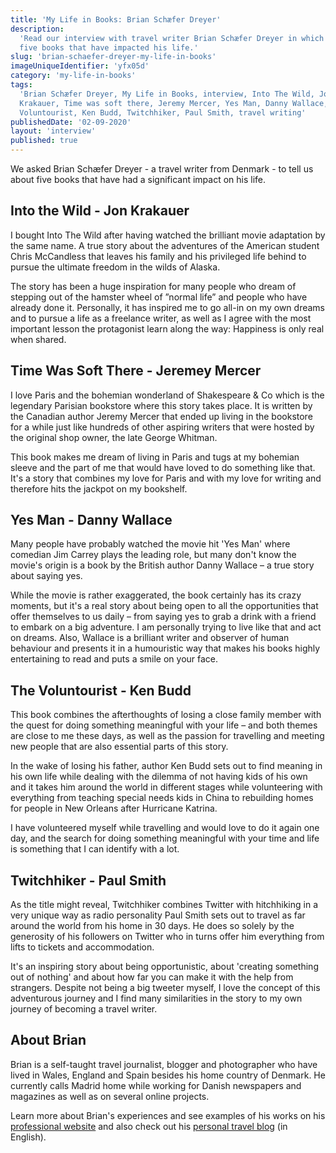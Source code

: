 ```yaml
---
title: 'My Life in Books: Brian Schæfer Dreyer'
description:
  'Read our interview with travel writer Brian Schæfer Dreyer in which he shares
  five books that have impacted his life.'
slug: 'brian-schaefer-dreyer-my-life-in-books'
imageUniqueIdentifier: 'yfx05d'
category: 'my-life-in-books'
tags:
  'Brian Schæfer Dreyer, My Life in Books, interview, Into The Wild, Jon
  Krakauer, Time was soft there, Jeremy Mercer, Yes Man, Danny Wallace, The
  Voluntourist, Ken Budd, Twitchhiker, Paul Smith, travel writing'
publishedDate: '02-09-2020'
layout: 'interview'
published: true
---
```


<p style={{ fontSize: '20px' }}>
  We asked Brian Schæfer Dreyer - a travel writer from Denmark - to tell us
  about five books that have had a significant impact on his life.
</p>

<Box textAlign="center">
  <h2>Into the Wild - Jon Krakauer</h2>
</Box>

<Image266x400
  src="jon-krakauer-into-the-wild_qwr1wp"
  altText="Into the Wild - Jon Krakauer"
  imageCategory="book-summaries"
/>

I bought Into The Wild after having watched the brilliant movie adaptation by
the same name. A true story about the adventures of the American student Chris
McCandless that leaves his family and his privileged life behind to pursue the
ultimate freedom in the wilds of Alaska.

The story has been a huge inspiration for many people who dream of stepping out
of the hamster wheel of ”normal life” and people who have already done it.
Personally, it has inspired me to go all-in on my own dreams and to pursue a
life as a freelance writer, as well as I agree with the most important lesson
the protagonist learn along the way: Happiness is only real when shared.

<AmazonCta link="https://www.amazon.com/Into-Wild-Jon-Krakauer/dp/0385486804/ref=as_li_ss_tl?dchild=1&keywords=Into+the+Wild&qid=1599073027&s=books&sr=1-1&linkCode=ll1&tag=paperbacktrav-20&linkId=ce229678d19ed75de27cf7535850bed0&language=en_US" />

<Box textAlign="center">
  <h2>Time Was Soft There - Jeremey Mercer</h2>
</Box>

<Image266x400
  src="jeremy-mercer-time-was-soft-there_fs5gkm"
  altText="Time Was Soft There - Jeremey Mercer"
  imageCategory="book-summaries"
/>

I love Paris and the bohemian wonderland of Shakespeare & Co which is the
legendary Parisian bookstore where this story takes place. It is written by the
Canadian author Jeremy Mercer that ended up living in the bookstore for a while
just like hundreds of other aspiring writers that were hosted by the original
shop owner, the late George Whitman.

This book makes me dream of living in Paris and tugs at my bohemian sleeve and
the part of me that would have loved to do something like that. It's a story
that combines my love for Paris and with my love for writing and therefore hits
the jackpot on my bookshelf.

<AmazonCta link="https://www.amazon.com/Time-Was-Soft-There-Shakespeare/dp/0312347405/ref=as_li_ss_tl?dchild=1&keywords=Time+Was+Soft+There&qid=1599072992&s=books&sr=1-1&linkCode=ll1&tag=paperbacktrav-20&linkId=64c24847d521171a664383fb48c84a24&language=en_US" />

<Box textAlign="center">
  <h2>Yes Man - Danny Wallace</h2>
</Box>

<Image266x400
  src="danny-wallace-yes-man_rfkcjo"
  altText="Yes Man - Danny Wallace"
  imageCategory="book-summaries"
/>

Many people have probably watched the movie hit 'Yes Man' where comedian Jim
Carrey plays the leading role, but many don't know the movie's origin is a book
by the British author Danny Wallace – a true story about saying yes.

While the movie is rather exaggerated, the book certainly has its crazy moments,
but it's a real story about being open to all the opportunities that offer
themselves to us daily – from saying yes to grab a drink with a friend to embark
on a big adventure. I am personally trying to live like that and act on dreams.
Also, Wallace is a brilliant writer and observer of human behaviour and presents
it in a humouristic way that makes his books highly entertaining to read and
puts a smile on your face.

<AmazonCta link="https://www.amazon.com/Yes-Man-Danny-Wallace/dp/1416918345/ref=as_li_ss_tl?dchild=1&keywords=Yes+Man&qid=1599072955&s=books&sr=1-1&linkCode=ll1&tag=paperbacktrav-20&linkId=f04477a5d3f6b0576acf3c2361fe2475&language=en_US" />

<Box textAlign="center">
  <h2>The Voluntourist - Ken Budd</h2>
</Box>

<Image266x400
  src="ken-budd-the-voluntourist_dgvneb"
  altText="The Voluntourist - Ken Budd"
  imageCategory="book-summaries"
/>

This book combines the afterthoughts of losing a close family member with the
quest for doing something meaningful with your life – and both themes are close
to me these days, as well as the passion for travelling and meeting new people
that are also essential parts of this story.

In the wake of losing his father, author Ken Budd sets out to find meaning in
his own life while dealing with the dilemma of not having kids of his own and it
takes him around the world in different stages while volunteering with
everything from teaching special needs kids in China to rebuilding homes for
people in New Orleans after Hurricane Katrina.

I have volunteered myself while travelling and would love to do it again one
day, and the search for doing something meaningful with your time and life is
something that I can identify with a lot.

<AmazonCta link="https://www.amazon.com/Voluntourist-Six-Country-Fatherhood-Singing-Bethlehem/dp/006194646X/ref=as_li_ss_tl?dchild=1&keywords=The+Voluntourist&qid=1599072904&sr=8-1&linkCode=ll1&tag=paperbacktrav-20&linkId=73320b95b019268038bf0abaf21c5664&language=en_US" />

<Box textAlign="center">
  <h2>Twitchhiker - Paul Smith</h2>
</Box>

<Image266x400
  src="paul-smith-twitchhiker_qtfbfx"
  altText="Twitchhiker - Paul Smith"
  imageCategory="book-summaries"
/>

As the title might reveal, Twitchhiker combines Twitter with hitchhiking in a
very unique way as radio personality Paul Smith sets out to travel as far around
the world from his home in 30 days. He does so solely by the generosity of his
followers on Twitter who in turns offer him everything from lifts to tickets and
accommodation.

It's an inspiring story about being opportunistic, about 'creating something out
of nothing' and about how far you can make it with the help from strangers.
Despite not being a big tweeter myself, I love the concept of this adventurous
journey and I find many similarities in the story to my own journey of becoming
a travel writer.

<AmazonCta link="https://www.amazon.com/Twitchhiker-How-Travelled-World-Twitter-ebook/dp/B003ZSHRUU/ref=as_li_ss_tl?dchild=1&keywords=Twitchhiker&qid=1599072850&sr=8-1&linkCode=ll1&tag=paperbacktrav-20&linkId=ae967226054d1c3e6d878367729753b0&language=en_US" />

## About Brian

Brian is a self-taught travel journalist, blogger and photographer who have
lived in Wales, England and Spain besides his home country of Denmark. He
currently calls Madrid home while working for Danish newspapers and magazines as
well as on several online projects.

Learn more about Brian's experiences and see examples of his works on his
[professional website](http://www.travelooney.dk/) and also check out his
[personal travel blog](http://www.travelooneyblog.com/) (in English).
